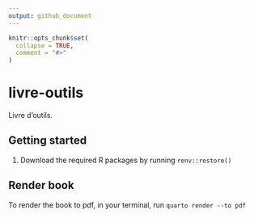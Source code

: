 ```yaml
---
output: github_document
---
```


<!-- README.md is generated from README.Rmd. Please edit that file -->

```r
knitr::opts_chunk$set(
  collapse = TRUE,
  comment = "#>"
)
```

# livre-outils

<!-- badges: start -->

<!-- badges: end -->

Livre d'outils.

## Getting started

1.  Download the required R packages by running `renv::restore()`

## Render book

To render the book to pdf, in your terminal, run `quarto render --to pdf`
